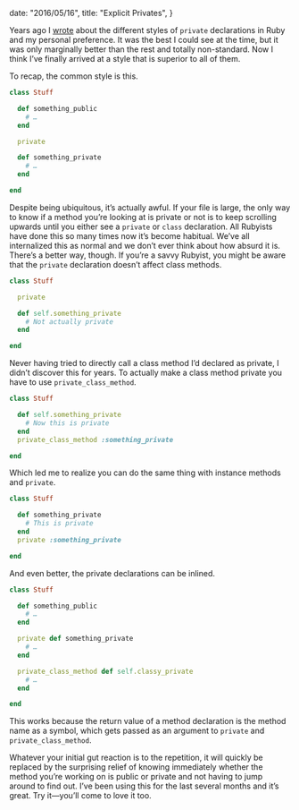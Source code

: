 
  date: "2016/05/16",
  title: "Explicit Privates",
}


Years ago I [wrote][old post] about the different styles of `private` declarations in Ruby and my personal preference. It was the best I could see at the time, but it was only marginally better than the rest and totally non-standard. Now I think I’ve finally arrived at a style that is superior to all of them.

To recap, the common style is this.

```ruby
class Stuff

  def something_public
    # …
  end

  private

  def something_private
    # …
  end

end
```

Despite being ubiquitous, it’s actually awful. If your file is large, the only way to know if a method you’re looking at is private or not is to keep scrolling upwards until you either see a `private` or `class` declaration. All Rubyists have done this so many times now it’s become habitual. We’ve all internalized this as normal and we don’t ever think about how absurd it is. There’s a better way, though. If you’re a savvy Rubyist, you might be aware that the `private` declaration doesn’t affect class methods.

```ruby
class Stuff

  private

  def self.something_private
    # Not actually private
  end

end
```

Never having tried to directly call a class method I’d declared as private, I didn’t discover this for years. To actually make a class method private you have to use `private_class_method`.

```ruby
class Stuff

  def self.something_private
    # Now this is private
  end
  private_class_method :something_private

end
```

Which led me to realize you can do the same thing with instance methods and `private`.

```ruby
class Stuff

  def something_private
    # This is private
  end
  private :something_private

end
```

And even better, the private declarations can be inlined.

```ruby
class Stuff

  def something_public
    # …
  end

  private def something_private
    # …
  end

  private_class_method def self.classy_private
    # …
  end

end
```

This works because the return value of a method declaration is the method name as a symbol, which gets passed as an argument to `private` and `private_class_method`.

Whatever your initial gut reaction is to the repetition, it will quickly be replaced by the surprising relief of knowing immediately whether the method you’re working on is public or private and not having to jump around to find out. I’ve been using this for the last several months and it’s great. Try it—you’ll come to love it too.

[old post]: /adjusting-your-privates-in-public
